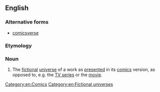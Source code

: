 ==English==

===Alternative forms===
* [[comicsverse]]

===Etymology===
{{suffix|comic|verse|lang=en}}

===Noun===
{{en-noun}}

# {{context|fandom|lang=en}} The [[fictional]] [[universe]] of a work as [[present]]ed in its [[comics]] version, as opposed to, e.g. the [[TV series]] or the [[movie]].

[[Category:en:Comics]]
[[Category:en:Fictional universes]]